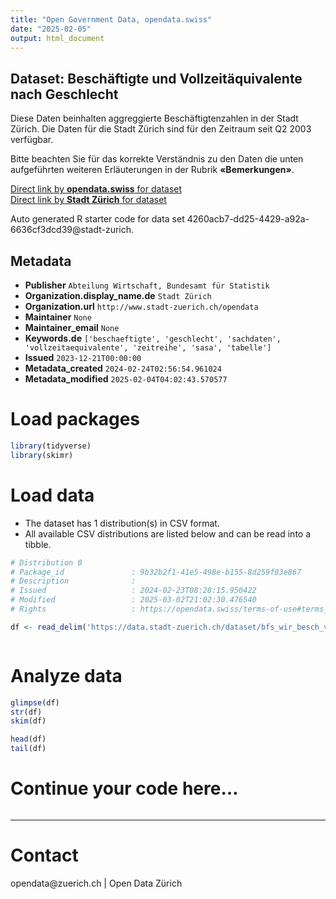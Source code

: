 ```yaml
---
title: "Open Government Data, opendata.swiss"
date: "2025-02-05"
output: html_document
---
```


## Dataset: Beschäftigte und Vollzeitäquivalente nach Geschlecht


Diese Daten beinhalten aggreggierte Beschäftigtenzahlen in der Stadt Zürich. Die Daten für die Stadt Zürich sind für den Zeitraum seit Q2 2003 verfügbar.

Bitte beachten Sie für das korrekte Verständnis zu den Daten die unten aufgeführten weiteren Erläuterungen in der Rubrik **«Bemerkungen»**.



[Direct link by **opendata.swiss** for dataset](https://opendata.swiss/de/dataset/beschaftigte-und-vollzeitaquivalente-nach-geschlecht-seit-q2-2003)<br>
[Direct link by **Stadt Zürich** for dataset](https://data.stadt-zuerich.ch/dataset/bfs_wir_besch_vzaeq_sex_jahr_od4002)

Auto generated R starter code for data set 4260acb7-dd25-4429-a92a-6636cf3dcd39@stadt-zurich.

## Metadata

- **Publisher** `Abteilung Wirtschaft, Bundesamt für Statistik`
- **Organization.display_name.de** `Stadt Zürich`
- **Organization.url** `http://www.stadt-zuerich.ch/opendata`
- **Maintainer** `None`
- **Maintainer_email** `None`
- **Keywords.de** `['beschaeftigte', 'geschlecht', 'sachdaten', 'vollzeitaequivalente', 'zeitreihe', 'sasa', 'tabelle']`
- **Issued** `2023-12-21T00:00:00`
- **Metadata_created** `2024-02-24T02:56:54.961024`
- **Metadata_modified** `2025-02-04T04:02:43.570577`


# Load packages

```r

library(tidyverse)
library(skimr)

```

# Load data

-   The dataset has 1 distribution(s) in CSV format.
-   All available CSV distributions are listed below and can be read into a tibble.

```r

# Distribution 0
# Package_id               : 9b32b2f1-41e5-498e-b155-8d259f03e867
# Description              : 
# Issued                   : 2024-02-23T08:28:15.950422
# Modified                 : 2025-03-02T21:02:30.476540
# Rights                   : https://opendata.swiss/terms-of-use#terms_open

df <- read_delim('https://data.stadt-zuerich.ch/dataset/bfs_wir_besch_vzaeq_sex_jahr_od4002/download/WIR400OD4002.csv')



```

# Analyze data

```r

glimpse(df)
str(df)
skim(df)

head(df)
tail(df)

```

# Continue your code here...

```r

```

------------------------------------------------------------------------

# Contact

opendata@zuerich.ch | Open Data Zürich

